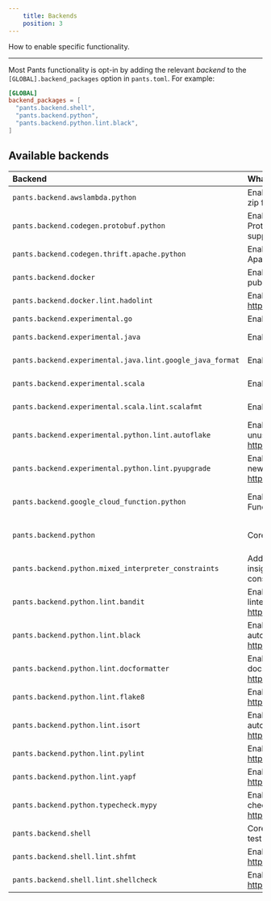 ```yaml
---
    title: Backends
    position: 3
---
```



How to enable specific functionality.

---

Most Pants functionality is opt-in by adding the relevant _backend_ to the `[GLOBAL].backend_packages` option in `pants.toml`. For example:
```toml title="pants.toml"
[GLOBAL]
backend_packages = [
  "pants.backend.shell",
  "pants.backend.python",
  "pants.backend.python.lint.black",
]
```


## Available backends

| Backend | What it does | Docs |
| :--- | :--- | :--- |
| `pants.backend.awslambda.python` | Enables generating an AWS Lambda zip file from Python code. | [AWS Lambda](doc:awslambda-python) |
| `pants.backend.codegen.protobuf.python` | Enables generating Python from Protocol Buffers. Includes gRPC support. | [Protobuf and gRPC](doc:protobuf-python) |
| `pants.backend.codegen.thrift.apache.python` | Enables generating Python from Apache Thrift. | [Thrift](doc:thrift-python) |
| `pants.backend.docker` | Enables building, running, and publishing Docker images. | [Docker overview](doc:docker) |
| `pants.backend.docker.lint.hadolint` | Enables Hadolint, a Docker linter: https://github.com/hadolint/hadolint | [Docker overview](doc:docker) |
| `pants.backend.experimental.go` | Enables Go support. | [Go overview](doc:go) |
| `pants.backend.experimental.java` | Enables core Java support. | [Java & Scala overview](doc:jvm-overview) |
| `pants.backend.experimental.java.lint.google_java_format` | Enables Google Java Format. | [Java & Scala overview](doc:jvm-overview) |
| `pants.backend.experimental.scala` | Enables core Scala support. | [Java & Scala overview](doc:jvm-overview) |
| `pants.backend.experimental.scala.lint.scalafmt` | Enables the Scalafmt formatter. | [Java & Scala overview](doc:jvm-overview) |
| `pants.backend.experimental.python.lint.autoflake` | Enables Autoflake, which removes unused Python imports: https://pypi.org/project/autoflake/ | [Linters and formatters](doc:python-linters-and-formatters) |
| `pants.backend.experimental.python.lint.pyupgrade` | Enables Pyupgrade, which upgrades to new Python syntax: https://pypi.org/project/pyupgrade/ | [Linters and formatters](doc:python-linters-and-formatters) |
| `pants.backend.google_cloud_function.python` | Enables generating a Google Cloud Function from Python code. | [Google Cloud Function](doc:google-cloud-function-python) |
| `pants.backend.python` | Core Python support. | [Enabling Python support](doc:python-backend) |
| `pants.backend.python.mixed_interpreter_constraints` | Adds the `py-constraints` goal for insights on Python interpreter constraints. | [Interpreter compatibility](doc:python-interpreter-compatibility) |
| `pants.backend.python.lint.bandit` | Enables Bandit, the Python security linter: https://bandit.readthedocs.io/en/latest/. | [Linters and formatters](doc:python-linters-and-formatters) |
| `pants.backend.python.lint.black` | Enables Black, the Python autoformatter: https://black.readthedocs.io/en/stable/. | [Linters and formatters](doc:python-linters-and-formatters) |
| `pants.backend.python.lint.docformatter` | Enables Docformatter, the Python docstring autoformatter: https://github.com/myint/docformatter. | [Linters and formatters](doc:python-linters-and-formatters) |
| `pants.backend.python.lint.flake8` | Enables Flake8, the Python linter: https://flake8.pycqa.org/en/latest/. | [Linters and formatters](doc:python-linters-and-formatters) |
| `pants.backend.python.lint.isort` | Enables isort, the Python import autoformatter: https://timothycrosley.github.io/isort/. | [Linters and formatters](doc:python-linters-and-formatters) |
| `pants.backend.python.lint.pylint` | Enables Pylint, the Python linter: https://www.pylint.org | [Linters and formatters](doc:python-linters-and-formatters) |
| `pants.backend.python.lint.yapf` | Enables Yapf, the Python formatter: https://pypi.org/project/yapf/ | [Linters and formatters](doc:python-linters-and-formatters) |
| `pants.backend.python.typecheck.mypy` | Enables MyPy, the Python type checker: https://mypy.readthedocs.io/en/stable/. | [typecheck](doc:python-typecheck-goal) |
| `pants.backend.shell` | Core Shell support, including shUnit2 test runner. | [Shell overview](doc:shell) |
| `pants.backend.shell.lint.shfmt` | Enables shfmt, a Shell autoformatter: https://github.com/mvdan/sh. | [Shell overview](doc:shell) |
| `pants.backend.shell.lint.shellcheck` | Enables Shellcheck, a Shell linter: https://www.shellcheck.net/. | [Shell overview](doc:shell) |